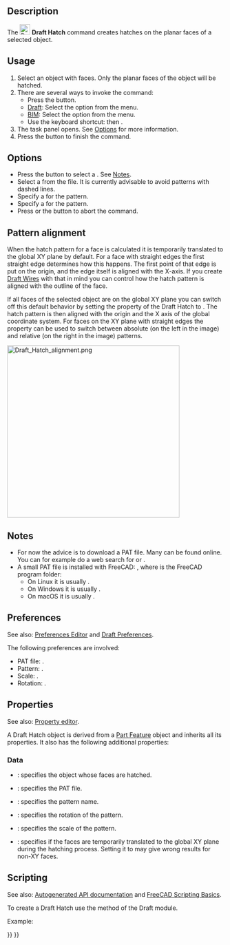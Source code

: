 <languages/>
<translate>

<!--T:41-->
{{Docnav
|[[Draft_ShapeString|ShapeString]]
|[[Draft_Text|Text]]
|[[Draft_Workbench|Draft]]
|IconL=Draft_ShapeString.svg
|IconR=Draft_Text.svg
|IconC=Workbench_Draft.svg
}}

<!--T:42-->
{{GuiCommand
|Name=Draft Hatch
|MenuLocation=Drafting → Hatch<br>Annotation → Hatch
|Workbenches=[[Draft_Workbench|Draft]], [[BIM_Workbench|BIM]]
|Shortcut={{KEY|H}} {{KEY|A}}
|Version=0.20
|SeeAlso=[[Draft_Pattern|Draft Pattern]]
}}

== Description == <!--T:43-->

<!--T:44-->
The [[Image:Draft_Hatch.svg|24px]] '''Draft Hatch''' command creates hatches on the planar faces of a selected object.

== Usage == <!--T:45-->

<!--T:46-->
# Select an object with faces. Only the planar faces of the object will be hatched.
# There are several ways to invoke the command:
#* Press the {{Button|[[Image:Draft_Hatch.svg|16px]] [[Draft_Hatch|Hatch]]}} button.
#* [[Draft_Workbench|Draft]]: Select the {{MenuCommand|Drafting → [[Image:Draft_Hatch.svg|16px]] Hatch}} option from the menu.
#* [[BIM_Workbench|BIM]]: Select the {{MenuCommand|Annotation → [[Image:Draft_Hatch.svg|16px]] Hatch}} option from the menu.
#* Use the keyboard shortcut: {{KEY|H}} then {{KEY|A}}.
# The {{MenuCommand|Hatch}} task panel opens. See [[#Options|Options]] for more information.
# Press the {{Button|OK}} button to finish the command.

== Options == <!--T:47-->

<!--T:48-->
* Press the {{Button|...}} button to select a {{MenuCommand|PAT file}}. See [[#Notes|Notes]].
* Select a {{MenuCommand|Pattern}} from the file. It is currently advisable to avoid patterns with dashed lines.
* Specify a {{MenuCommand|Scale}} for the pattern.
* Specify a {{MenuCommand|Rotation}} for the pattern.
* Press {{KEY|Esc}} or the {{Button|Cancel}} button to abort the command.

== Pattern alignment == <!--T:49-->

<!--T:50-->
When the hatch pattern for a face is calculated it is temporarily translated to the global XY plane by default. For a face with straight edges the first straight edge determines how this happens. The first point of that edge is put on the origin, and the edge itself is aligned with the X-axis. If you create [[Draft_Wire|Draft Wires]] with that in mind you can control how the hatch pattern is aligned with the outline of the face.

<!--T:51-->
If all faces of the selected object are on the global XY plane you can switch off this default behavior by setting the {{PropertyData|Translate}} property of the Draft Hatch to {{FALSE}}. The hatch pattern is then aligned with the origin and the X axis of the global coordinate system. For faces on the XY plane with straight edges the {{PropertyData|Translate}} property can be used to switch between absolute (on the left in the image) and relative (on the right in the image) patterns.

</translate>
[[Image:Draft_Hatch_alignment.png|400px]]
<translate>
<!--T:52-->
{{Caption|
Two Draft Wires with hatches.<br>
The wires were created in a CCW direction starting from the bottom left point.<br>
For the Draft Hatch on the left the Translate property is set to false.<br>
For the Draft Hatch on the right it is set to true.
}}

== Notes == <!--T:53-->

<!--T:54-->
* For now the advice is to download a PAT file. Many can be found online. You can for example do a web search for {{FileName|acad.pat}} or {{FileName|acadiso.pat}}.
* A small PAT file is installed with FreeCAD: {{FileName|<program_folder>/data/Mod/TechDraw/PAT/FCPAT.pat}}, where {{FileName|<program_folder>}} is the FreeCAD program folder:
** On Linux it is usually {{FileName|/usr/share/freecad}}.
** On Windows it is usually {{FileName|C:\Program Files\FreeCAD}}.
** On macOS it is usually {{FileName|/Applications/FreeCAD}}.

== Preferences == <!--T:55-->

<!--T:56-->
See also: [[Preferences_Editor|Preferences Editor]] and [[Draft_Preferences|Draft Preferences]].

<!--T:57-->
The following preferences are involved:

<!--T:58-->
* PAT file: {{MenuCommand|Tools → Edit parameters... → BaseApp → Preferences → Mod → TechDraw → PAT → FilePattern}}.
* Pattern: {{MenuCommand|Tools → Edit parameters... → BaseApp → Preferences → Mod → TechDraw → PAT → NamePattern}}.
* Scale: {{MenuCommand|Tools → Edit parameters... → BaseApp → Preferences → Mod → Draft → HatchPatternScale}}.
* Rotation: {{MenuCommand|Tools → Edit parameters... → BaseApp → Preferences → Mod → Draft → HatchPatternRotation}}.

== Properties == <!--T:59-->

<!--T:60-->
See also: [[Property_editor|Property editor]].

<!--T:61-->
A Draft Hatch object is derived from a [[Part_Feature|Part Feature]] object and inherits all its properties. It also has the following additional properties:

=== Data === <!--T:62-->

<!--T:63-->
{{TitleProperty|Hatch}}

<!--T:64-->
* {{PropertyData|Base|Link}}: specifies the object whose faces are hatched.
* {{PropertyData|File|File}}: specifies the PAT file.
* {{PropertyData|Pattern|String}}: specifies the pattern name.
* {{PropertyData|Rotation|Angle}}: specifies the rotation of the pattern.
* {{PropertyData|Scale|Float}}: specifies the scale of the pattern.
* {{PropertyData|Translate|Bool}}: specifies if the faces are temporarily translated to the global XY plane during the hatching process. Setting it to {{FALSE}} may give wrong results for non-XY faces.

== Scripting == <!--T:65-->

<!--T:66-->
See also: [https://freecad.github.io/SourceDoc/ Autogenerated API documentation] and [[FreeCAD Scripting Basics|FreeCAD Scripting Basics]].

<!--T:67-->
To create a Draft Hatch use the {{incode|make_hatch}} method of the Draft module.

</translate>
{{Code|code=
hatch = make_hatch(baseobject, filename, pattern, scale, rotation)
}}
<translate>

<!--T:68-->
Example: 

</translate>
{{Code|code=
import FreeCAD as App
import Draft

doc = App.newDocument()

rectangle = Draft.make_rectangle(4000, 1000)
rectangle.MakeFace = True
filename = App.getHomePath() + "data/Mod/TechDraw/PAT/FCPAT.pat"
pattern = "Horizontal5"
hatch = Draft.make_hatch(rectangle, filename, pattern, scale=50, rotation=45)

doc.recompute()
}}
<translate>


<!--T:69-->
{{Docnav
|[[Draft_ShapeString|ShapeString]]
|[[Draft_Text|Text]]
|[[Draft_Workbench|Draft]]
|IconL=Draft_ShapeString.svg
|IconR=Draft_Text.svg
|IconC=Workbench_Draft.svg
}}

</translate>
{{Draft Tools navi{{#translation:}}}}
{{Userdocnavi{{#translation:}}}}